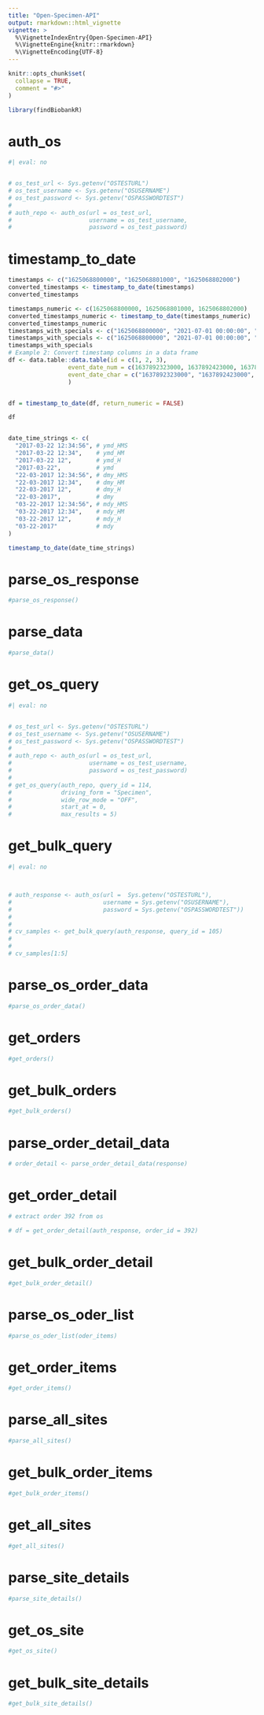 ```yaml
---
title: "Open-Specimen-API"
output: rmarkdown::html_vignette
vignette: >
  %\VignetteIndexEntry{Open-Specimen-API}
  %\VignetteEngine{knitr::rmarkdown}
  %\VignetteEncoding{UTF-8}
---
```


```r
knitr::opts_chunk$set(
  collapse = TRUE,
  comment = "#>"
)
```

```r
library(findBiobankR)
```

<!-- WARNING - This vignette is generated by {fusen} from dev/OpenSpecimenAPI.Rmd: do not edit by hand -->




# auth_os

```r
#| eval: no


# os_test_url <- Sys.getenv("OSTESTURL")
# os_test_username <- Sys.getenv("OSUSERNAME")
# os_test_password <- Sys.getenv("OSPASSWORDTEST")
# 
# auth_repo <- auth_os(url = os_test_url,
#                      username = os_test_username,
#                      password = os_test_password)

```



# timestamp_to_date

```r

timestamps <- c("1625068800000", "1625068801000", "1625068802000")
converted_timestamps <- timestamp_to_date(timestamps)
converted_timestamps

timestamps_numeric <- c(1625068800000, 1625068801000, 1625068802000)
converted_timestamps_numeric <- timestamp_to_date(timestamps_numeric)
converted_timestamps_numeric
timestamps_with_specials <- c("1625068800000", "2021-07-01 00:00:00", "1625068800/1000")
timestamps_with_specials <- c("1625068800000", "2021-07-01 00:00:00", "1625068800/1000")
timestamps_with_specials
# Example 2: Convert timestamp columns in a data frame
df <- data.table::data.table(id = c(1, 2, 3),
                 event_date_num = c(1637892323000, 1637892423000, 1637892523000),
                 event_date_char = c("1637892323000", "1637892423000", "1637892523000")
                 )


df = timestamp_to_date(df, return_numeric = FALSE)

df


date_time_strings <- c(
  "2017-03-22 12:34:56", # ymd_HMS
  "2017-03-22 12:34",    # ymd_HM
  "2017-03-22 12",       # ymd_H
  "2017-03-22",          # ymd
  "22-03-2017 12:34:56", # dmy_HMS
  "22-03-2017 12:34",    # dmy_HM
  "22-03-2017 12",       # dmy_H
  "22-03-2017",          # dmy
  "03-22-2017 12:34:56", # mdy_HMS
  "03-22-2017 12:34",    # mdy_HM
  "03-22-2017 12",       # mdy_H
  "03-22-2017"           # mdy
)

timestamp_to_date(date_time_strings)


```




# parse_os_response

```r
#parse_os_response()
```



# parse_data

```r
#parse_data()
```



# get_os_query

```r
#| eval: no


# os_test_url <- Sys.getenv("OSTESTURL")
# os_test_username <- Sys.getenv("OSUSERNAME")
# os_test_password <- Sys.getenv("OSPASSWORDTEST")
# 
# auth_repo <- auth_os(url = os_test_url,
#                      username = os_test_username,
#                      password = os_test_password)
# 
# get_os_query(auth_repo, query_id = 114,
#              driving_form = "Specimen",
#              wide_row_mode = "OFF",
#              start_at = 0,
#              max_results = 5)
```



# get_bulk_query

```r
#| eval: no



# auth_response <- auth_os(url =  Sys.getenv("OSTESTURL"),
#                          username = Sys.getenv("OSUSERNAME"),
#                          password = Sys.getenv("OSPASSWORDTEST"))
# 
# 
# cv_samples <- get_bulk_query(auth_response, query_id = 105)
#   
# 
# cv_samples[1:5]
```



# parse_os_order_data

```r
#parse_os_order_data()
```



# get_orders

```r
#get_orders()
```


# get_bulk_orders


```r
#get_bulk_orders()
```








# parse_order_detail_data

```r

# order_detail <- parse_order_detail_data(response)

```





# get_order_detail





```r
# extract order 392 from os

# df = get_order_detail(auth_response, order_id = 392)

```





# get_bulk_order_detail


```r
#get_bulk_order_detail()
```





# parse_os_oder_list

```r

#parse_os_oder_list(oder_items)

```



# get_order_items

```r
#get_order_items()
```



# parse_all_sites

```r
#parse_all_sites()
```




# get_bulk_order_items

```r
#get_bulk_order_items()
```







# get_all_sites

```r
#get_all_sites()
```





# parse_site_details

```r
#parse_site_details()
```





# get_os_site

```r
#get_os_site()
```



# get_bulk_site_details

```r
#get_bulk_site_details()
```




